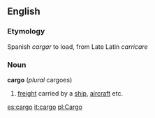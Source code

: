 ==English==
===Etymology===
Spanish ''cargar'' to load, from Late Latin ''carricare''
===Noun===
'''cargo''' (''plural'' cargoes)
# [[freight]] carried by a [[ship]], [[aircraft]] etc.

[[es:cargo]]
[[it:cargo]]
[[pl:Cargo]]